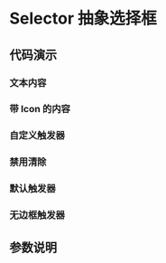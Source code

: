 
# Selector 抽象选择框

## 代码演示

### 文本内容

<Canvas>
  <Story id="selectors-selector--content" />
</Canvas>

### 带 Icon 的内容

<Canvas>
  <Story id="selectors-selector--icon-content" />
</Canvas>

### 自定义触发器

<Canvas>
  <Story id="selectors-selector--customize-trigger" />
</Canvas>

### 禁用清除

<Canvas>
  <Story id="selectors-selector--without-clear" />
</Canvas>

### 默认触发器

<Canvas>
  <Story id="selectors-selector--input-trigger" />
</Canvas>

### 无边框触发器

<Canvas>
  <Story id="selectors-selector--input-trigger-borderless" />
</Canvas>

## 参数说明

<ArgsTable of={Selector} />
